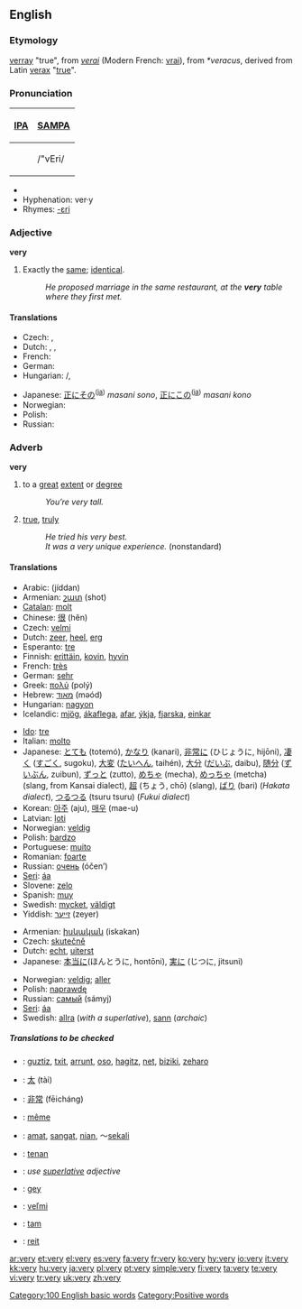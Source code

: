 {{wikipedia}}
==English==

{{rank|than|some|other|67|very|upon|man|may}}

===Etymology===
{{ME.}} [[verray]] "true", from {{OF.}} ''[[verai]]'' (Modern French: [[vrai]]), from {{VL.}} ''*veracus'', derived from Latin [[verax]] "[[true]]".

===Pronunciation===
{| border=1 cellpadding=5
! [[w:IPA|IPA]] !! [[w:SAMPA|SAMPA]]
|-
| {{IPAchar|/ˈvɛri/}} || /"vEri/
|}
*{{audio|en-us-very.ogg|Audio (US)}}
*Hyphenation: ver&middot;y
*Rhymes: [[Rhymes:English:-ɛri|-ɛri]]

===Adjective===
'''very'''

# Exactly the [[same]]; [[identical]].
#:''He proposed marriage in the same restaurant, at the '''very''' table where they first met.''

====Translations====
{{trans-top}}
*Czech: {{t-|cs|týž}}, {{t-|cs|tentýž}}
*Dutch: {{t|nl|zelfde}}, {{t-|nl|dezelfde}}, {{t|nl|hetzelfde}}
*French: {{t|fr|même}}
*German: {{t|de|derselbe}}
*Hungarian: {{t|hu|ugyanaz}} {{t|hu|a}}/{{t|hu|az}}, {{t-|hu|egyazon}}
{{trans-mid}}
*Japanese: [[正に]][[その]]<sup>([[:ja:正にその|ja]])</sup> ''masani sono'', [[正に]][[この]]<sup>([[:ja:正にこの|ja]])</sup> ''masani kono''
*Norwegian: {{t-|no|samme}}
*Polish: {{t-|pl|identyczny}}
*Russian: {{t|ru|самый||tr=sámyj}}
{{trans-bottom}}

===Adverb===
'''very'''

# to a [[great]] [[extent]] or [[degree]]
#:''You’re very tall.''
# [[true]], [[truly]]
#:''He tried his very best.''
#:''It was a very unique experience.'' (nonstandard)

====Translations====
{{trans-top|to a high degree}}
*Arabic: {{ARchar|[[جدا|جِدًا]]}} (jíddan)
*Armenian: [[շատ]] (shot)
*[[Catalan]]: [[molt]]
*Chinese: [[很]] (hĕn)
*Czech: [[velmi]]
*Dutch: [[zeer]], [[heel]], [[erg]]
*Esperanto: [[tre]]
*Finnish: [[erittäin]], [[kovin]], [[hyvin]]
*French: [[très]]
*German: [[sehr]]
*Greek: [[πολύ]] (polý)
*Hebrew: [[מאוד]] (məód)
*Hungarian: [[nagyon]]
*Icelandic: [[mjög]], [[ákaflega]], [[afar]], [[ýkja]], [[fjarska]], [[einkar]]
{{trans-mid}}
*[[Ido]]: [[tre]]
*Italian: [[molto]]
*Japanese: [[とても]] (totemó), [[かなり]] (kanari), [[非常に]] (ひじょうに, hijōni), [[凄く]] ([[すごく]], sugoku), [[大変]] ([[たいへん]], taihén), [[大分]] ([[だいぶ]], daibu), [[随分]] ([[ずいぶん]], zuibun), [[ずっと]] (zutto), [[めちゃ]] (mecha), [[めっちゃ]] (metcha) (slang, from Kansai dialect), [[超]] (ちょう, chō) (slang), [[ばり]] (bari) (''Hakata dialect''), [[つるつる]] (tsuru tsuru) (''Fukui dialect'')
*Korean: [[아주]] (aju), [[매우]] (mae-u)
*Latvian: [[ļoti]]
*Norwegian: [[veldig]]
*Polish: [[bardzo]]
*Portuguese: [[muito]]
*Romanian: [[foarte]]
*Russian: [[очень]] (óčen’)
*[[Seri]]: [[áa]]
*Slovene: [[zelo]]
*Spanish: [[muy]]
*Swedish: [[mycket]], [[väldigt]]
*Yiddish: [[זייער]] (zeyer)
{{trans-bottom}}

{{trans-top|true, truly}}
*Armenian: [[իսկական]] (iskakan)
*Czech: [[skutečně]]
*Dutch: [[echt]], [[uiterst]]
*Japanese: [[本当に]](ほんとうに, hontōni), [[実に]] (じつに, jitsuni)
{{trans-mid}}
*Norwegian: [[veldig]]; [[aller]]
*Polish: [[naprawdę]]
*Russian: [[самый]] (sámyj)
*[[Seri]]: [[áa]]
*Swedish: [[allra]] (''with a superlative''), [[sann]] (''archaic'')
{{trans-bottom}}

=====Translations to be checked=====
{{checktrans}}
{{top}}
*{{ttbc|Basque}}: [[guztiz]], [[txit]], [[arrunt]], [[oso]], [[hagitz]], [[net]], [[biziki]], [[zeharo]]
*{{ttbc|CJKV Characters}}: [[太]] (tài)
*{{ttbc|Chinese}}: [[非常]] (fēicháng)
*{{ttbc|French}}: [[même]]
*{{ttbc|Indonesian}}: [[amat]], [[sangat]], [[nian]], ～[[sekali]]
{{mid}}
*{{ttbc|Javanese}}: [[tenan]]
*{{ttbc|Latin}}: ''use [[superlative]] adjective''
*{{ttbc|Scots}}: [[gey]]
*{{ttbc|Slovak}}: [[veľmi]]
*{{ttbc|Turkish}}: [[tam]]
*{{ttbc|Welsh}}: [[reit]]
{{bottom}}

[[Category:100 English basic words]]
[[Category:Positive words]]

[[ar:very]]
[[et:very]]
[[el:very]]
[[es:very]]
[[fa:very]]
[[fr:very]]
[[ko:very]]
[[hy:very]]
[[io:very]]
[[it:very]]
[[kk:very]]
[[hu:very]]
[[ja:very]]
[[pl:very]]
[[pt:very]]
[[simple:very]]
[[fi:very]]
[[ta:very]]
[[te:very]]
[[vi:very]]
[[tr:very]]
[[uk:very]]
[[zh:very]]